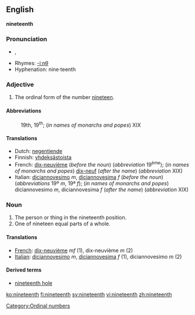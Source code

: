 ==English==
'''nineteenth'''

===Pronunciation===
*{{IPA|/ˌnaɪnˈtiːnθ/}}, {{SAMPA|/%naIn"ti:nT/}}
*Rhymes: [[Rhymes:English:-iːnθ|-iːnθ]]
*Hyphenation: nine·teenth

===Adjective===

# The ordinal form of the number [[nineteen]].

====Abbreviations====
:19th, 19<sup>th</sup>; (''in names of monarchs and popes'') XIX

====Translations====
{{top}}
*Dutch: [[negentiende]]
*Finnish: [[yhdeksästoista]]
*French: [[dix-neuvième]] (''before the noun'') (''abbreviation'' 19<sup>ème</sup>); (''in names of monarchs and popes'') [[dix-neuf]] (''after the name'') (''abbreviation'' XIX)
*Italian: [[diciannovesimo]] ''m'', [[diciannovesima]] ''f'' (''before the noun'') (''abbreviations'' 19º ''m'', 19ª ''f''); (''in names of monarchs and popes'') diciannovesimo ''m'', diciannovesima ''f'' (''after the name'') (''abbreviation'' XIX)
{{mid}}
{{bottom}}

===Noun===

#The person or thing in the nineteenth position.
#One of nineteen equal parts of a whole.

====Translations====

*[[French]]: [[dix-neuvième]] ''mf'' (1), dix-neuvième ''m'' (2)
*[[Italian]]: [[diciannovesimo]] ''m'', [[diciannovesima]] ''f'' (1), diciannovesimo ''m'' (2)

====Derived terms====
*[[nineteenth hole]]

[[Category:Ordinal numbers]]

[[ko:nineteenth]]
[[fi:nineteenth]]
[[sv:nineteenth]]
[[vi:nineteenth]]
[[zh:nineteenth]]